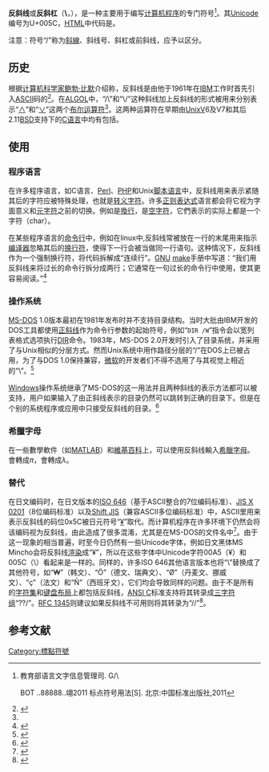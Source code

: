 {{noteTA
|G1 = IT
}}
{{標點符號|\}}
'''反斜线'''或'''反斜杠'''（'''\'''，{{lang-en|Backslash}}），是一种主要用于编写[[计算机程序|计算机程序]]的专门符号<ref>教育部语言文字信息管理司. G/\


BOT ..88888..翊2011 标点符号用法[S]. 北京:中国标准出版社,2011</ref>。其[[Unicode|Unicode]]编号为U+005C，[[HTML|HTML]]中代码是{{Code|\}}。

注意：符号“/”称为[[斜線|斜線]]、斜线号、斜杠或前斜线，应予以区分。

==历史==
根据[[计算机科学家|计算机科学家]][[鲍勃·比默|鲍勃·比默]]介绍称，反斜线是由他于1961年在[[IBM|IBM]]工作时首先引入[[ASCII|ASCII]]码的<ref name=how>{{cite web|author=Bob Bemer|title=HOW ASCII GOT ITS BACKSLASH|url=http://www.bobbemer.com/BACSLASH.HTM|work=Computer History Vignettes|accessdate=2014-06-08|archive-url=https://www.webcitation.org/6Da3npJqa?url=http://www.bobbemer.com/BACSLASH.HTM|archive-date=2013-01-11|dead-url=yes}}</ref>。在[[ALGOL|ALGOL]]中，“/\”和“\/”这种斜线加上反斜线的形式被用来分别表示“[[∧|∧]]”和“[[∨|∨]]”这两个[[布尔运算符|布尔运算符]]<ref name=how/>。这两种运算符在早期由[[Unix|Unix]]V6及V7和其后2.11[[BSD|BSD]]支持下的[[C语言|C语言]]中均有包括。

==使用==
===程序语言===
在许多程序语言，如C语言、[[Perl|Perl]]、[[PHP|PHP]]和Unix[[脚本语言|脚本语言]]中，反斜线用来表示紧随其后的字符应被特殊处理，也就是[[转义字符|转义字符]]。许多[[正则表达式|正则表达式]]语言都会将它视为字面意义和[[元字符|元字符]]之前的切换。例如{{Code|\n}}是[[換行|換行]]，{{Code|\0}}是[[空字符|空字符]]，它們表示的实际上都是一个字符（char）。

在某些程序语言的[[命令行|命令行]]中，例如在linux中,反斜线常被放在一行的末尾用来指示[[编译器|编译器]]忽略其后的[[换行符|换行符]]，使得下一行会被当做同一行语句。这种情况下，反斜线作为一个强制换行符，将代码拆解成“连续行”。[[GNU|GNU]] [[make|make]]手册中写道：“我们用反斜线来将过长的命令行拆分成两行；它通常在一句过长的命令行中使用，使其更容易阅读。”<ref>{{cite web |url=http://www.gnu.org/software/make/manual/make.html |title=GNU 'make' manual |publisher=Gnu.org |accessdate=2013-06-16 |archive-date=2013-07-03 |archive-url=https://web.archive.org/web/20130703194121/http://www.gnu.org/software/make/manual/make.html |dead-url=no }}</ref>

===操作系统===
[[MS-DOS|MS-DOS]] 1.0版本最初在1981年发布时并不支持目录结构。当时大批由IBM开发的DOS工具都使用[[正斜线|正斜线]]作为命令行参数的起始符号，例如“<code>DIR /W</code>”指令会以宽列表格式选项执行[[MS-DOS命令列表#DIR|DIR]]命令。1983年，MS-DOS 2.0开发时引入了目录系统，并采用了与Unix相似的分层方式。然而Unix系统中用作路径分层的“/”在DOS上已被占用，为了与DOS 1.0保持兼容，[[微软|微软]]的开发者们不得不选用了与其视觉上相近的“\”。<ref>{{cite web |url=http://blogs.msdn.com/larryosterman/archive/2005/06/24/432386.aspx |title=Why is the DOS path character "\"? |publisher=Blogs.msdn.com |date=2005-06-24 |accessdate=2013-06-16 |archive-date=2010-03-30 |archive-url=https://web.archive.org/web/20100330223950/http://blogs.msdn.com/larryosterman/archive/2005/06/24/432386.aspx |dead-url=no }}</ref>

[[Windows|Windows]]操作系统继承了MS-DOS的这一用法并且两种斜线的表示方法都可以被支持，用户如果输入了由正斜线表示的目录仍然可以跳转到正确的目录下。但是在个别的系统程序或应用中只接受反斜线的目录。<ref>{{cite web|title=Why Windows Uses Backslashes and Everything Else Uses Forward Slashes|url=http://www.howtogeek.com/181774/why-windows-uses-backslashes-and-everything-else-uses-forward-slashes/|publisher=howtogeek.com|accessdate=2014-06-08|archive-date=2014-07-03|archive-url=https://web.archive.org/web/20140703222858/http://www.howtogeek.com/181774/why-windows-uses-backslashes-and-everything-else-uses-forward-slashes/|dead-url=no}}</ref>

===希臘字母===
在一些數學軟件（如[[MATLAB|MATLAB]]）和[[維基百科|維基百科]]上，可以使用反斜线輸入[[希臘字母|希臘字母]]。{{Code|\pi}}會轉成<math>\pi</math>，{{Code|\lambda}}會轉成<math>\lambda</math>。

===替代===
在日文编码时，在日文版本的[[ISO_646|ISO 646]]（基于ASCII整合的7位编码标准）、[[JIS_X_0201|JIS X 0201]]（8位编码标准）以及[[Shift_JIS|Shift JIS]]（兼容ASCII多位编码标准）中，ASCII里用来表示反斜线的码位0x5C被日元符号“[[¥|¥]]”取代。而计算机程序在许多环境下仍然会将该编码视为反斜线，由此造成了很多混淆，尤其是在MS-DOS的文件名中<ref>{{cite web |url=http://oreilly.com/openbook/mh/wiabnab.htm |title=When is a backslash not a backslash? |publisher=oreilly.com |accessdate=2014-06-25 |archive-date=2016-03-04 |archive-url=https://web.archive.org/web/20160304190710/http://www.oreilly.com/openbook/mh/wiabnab.htm |dead-url=no }}</ref>。由于这一现象的相当普遍，时至今日仍然有一些Unicode字体，例如日文黑体MS Mincho会将反斜线[[渲染|渲染]]成“¥”，所以在这些字体中Unicode字符00A5（¥）和005C（\）看起来是一样的。同样的，许多ISO 646其他语言版本也将“\”替换成了其他符号，如“₩”（韩文）、“Ö”（德文、瑞典文）、“Ø”（丹麦文、挪威文）、“ç”（法文）和“Ñ”（西班牙文），它们均会导致同样的问题。由于不是所有的[[字符集|字符集]]和[[键盘布局|键盘布局]]上都包括反斜线，[[ANSI_C|ANSI C]]标准支持将其转录成[[三字符组与双字符组|三字符组]]“??/”。[[RFC_1345|RFC 1345]]则建议如果反斜线不可用则将其转录为“//”<ref name="RFC1345">{{cite web |url=http://tools.ietf.org/html/rfc1345 |title=RFC 1345 |publisher=Tools.ietf.org |date=1991-12-26 |accessdate=2013-06-16 |archive-date=2013-05-30 |archive-url=https://web.archive.org/web/20130530092947/http://tools.ietf.org/html/rfc1345 |dead-url=no }}</ref>。

==参考文献==
{{reflist}}

[[Category:標點符號|Category:標點符號]]